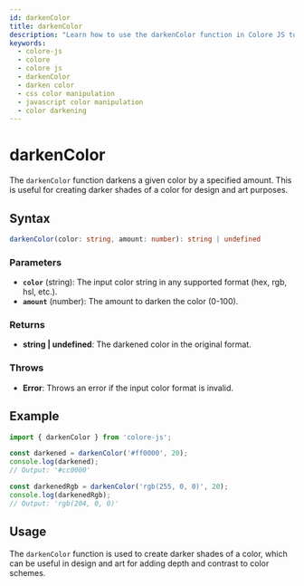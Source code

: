 ```yaml
---
id: darkenColor
title: darkenColor
description: "Learn how to use the darkenColor function in Colore JS to darken a given color. This guide covers the syntax, parameters, examples, and practical applications for adjusting color darkness in your projects."
keywords:
  - colore-js
  - colore
  - colore js
  - darkenColor
  - darken color
  - css color manipulation
  - javascript color manipulation
  - color darkening
---
```



<StructuredData />

# darkenColor

The `darkenColor` function darkens a given color by a specified amount. This is useful for creating darker shades of a color for design and art purposes.

## Syntax

```typescript
darkenColor(color: string, amount: number): string | undefined
```

### Parameters

- **`color`** (string): The input color string in any supported format (hex, rgb, hsl, etc.).
- **`amount`** (number): The amount to darken the color (0-100).

### Returns

- **string | undefined**: The darkened color in the original format.

### Throws

- **Error**: Throws an error if the input color format is invalid.

## Example

```typescript
import { darkenColor } from 'colore-js';

const darkened = darkenColor('#ff0000', 20);
console.log(darkened);
// Output: '#cc0000'

const darkenedRgb = darkenColor('rgb(255, 0, 0)', 20);
console.log(darkenedRgb);
// Output: 'rgb(204, 0, 0)'
```

## Usage

The `darkenColor` function is used to create darker shades of a color, which can be useful in design and art for adding depth and contrast to color schemes.
